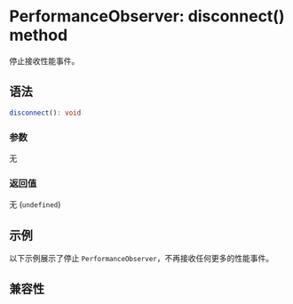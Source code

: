 
# PerformanceObserver: disconnect() method

停止接收性能事件。

## 语法

```ts
disconnect(): void
```

### 参数

无

### 返回值

无 (`undefined`)

## 示例

以下示例展示了停止 `PerformanceObserver`，不再接收任何更多的性能事件。


<Go
  example="performance-api"
  defaultFile="src/performance_observer_disconnect/index.tsx"
  defaultEntryFile="dist/performance_observer_disconnect.lynx.bundle"
  img="https://lf-lynx.tiktok-cdns.com/obj/lynx-artifacts-oss-sg/lynx-website/assets/doc/performance-observer-disconnect-demo.jpeg"
  entry="src/performance_observer_disconnect"
  highlight="{8-22}"
/>

## 兼容性


<LegacyCompatTable metadata="lynx-api/performance-api/performance-observer/disconnect" />
